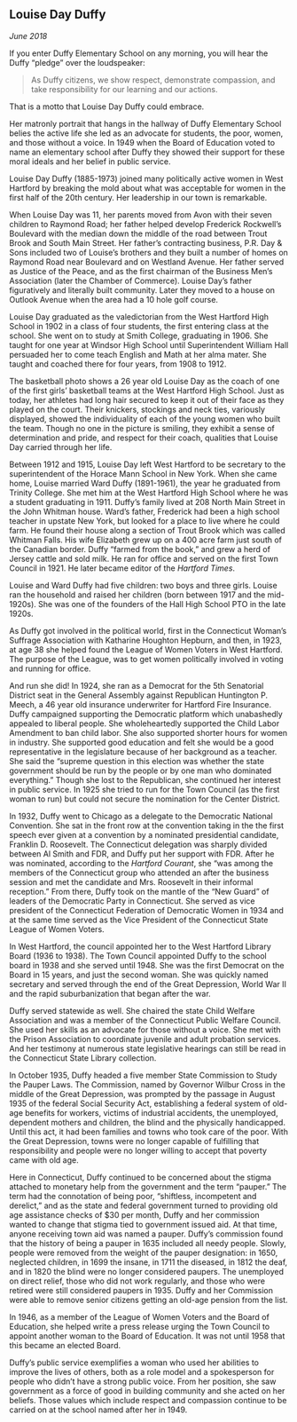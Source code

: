 ## Louise Day Duffy {-}

*June 2018*

If you enter Duffy Elementary School on any morning, you will hear the Duffy “pledge” over the loudspeaker:

> As Duffy citizens,
> we show respect,
> demonstrate compassion,
> and take responsibility for our learning and our actions.

That is a motto that Louise Day Duffy could embrace.

Her matronly portrait that hangs in the hallway of Duffy Elementary School belies the active life she led as an advocate for students, the poor, women, and those without a voice. In 1949 when the Board of Education voted to name an elementary school after Duffy they showed their support for these moral ideals and her belief in public service.

Louise Day Duffy (1885-1973) joined many politically active women in West Hartford by breaking the mold about what was acceptable for women in the first half of the 20th century. Her leadership in our town is remarkable.

When Louise Day was 11, her parents moved from Avon with their seven children to Raymond Road; her father helped develop Frederick Rockwell’s Boulevard with the median down the middle of the road between Trout Brook and South Main Street. Her father’s contracting business, P.R. Day & Sons included two of Louise’s brothers and they built a number of homes on Raymond Road near Boulevard and on Westland Avenue. Her father served as Justice of the Peace, and as the first chairman of the Business Men’s Association (later the Chamber of Commerce). Louise Day’s father figuratively and literally built community. Later they moved to a house on Outlook Avenue when the area had a 10 hole golf course.

Louise Day graduated as the valedictorian from the West Hartford High School in 1902 in a class of four students, the first entering class at the school. She went on to study at Smith College, graduating in 1906. She taught for one year at Windsor High School until Superintendent William Hall persuaded her to come teach English and Math at her alma mater. She taught and coached there for four years, from 1908 to 1912.

The basketball photo shows a 26 year old Louise Day as the coach of one of the first girls’ basketball teams at the West Hartford High School. Just as today, her athletes had long hair secured to keep it out of their face as they played on the court. Their knickers, stockings and neck ties, variously displayed, showed the individuality of each of the young women who built the team. Though no one in the picture is smiling, they exhibit a sense of determination and pride, and respect for their coach, qualities that Louise Day carried through her life.

Between 1912 and 1915, Louise Day left West Hartford to be secretary to the superintendent of the Horace Mann School in New York. When she came home, Louise married Ward Duffy (1891-1961), the year he graduated from Trinity College. She met him at the West Hartford High School where he was a student graduating in 1911. Duffy’s family lived at 208 North Main Street in the John Whitman house. Ward’s father, Frederick had been a high school teacher in upstate New York, but looked for a place to live where he could farm. He found their house along a section of Trout Brook which was called Whitman Falls. His wife Elizabeth grew up on a 400 acre farm just south of the Canadian border. Duffy “farmed from the book,” and grew a herd of Jersey cattle and sold milk. He ran for office and served on the first Town Council in 1921. He later became editor of the *Hartford Times*.

Louise and Ward Duffy had five children: two boys and three girls. Louise ran the household and raised her children (born between 1917 and the mid-1920s). She was one of the founders of the Hall High School PTO in the late 1920s.

As Duffy got involved in the political world, first in the Connecticut Woman’s Suffrage Association with Katharine Houghton Hepburn, and then, in 1923, at age 38 she helped found the League of Women Voters in West Hartford. The purpose of the League, was to get women politically involved in voting and running for office.

And run she did! In 1924, she ran as a Democrat for the 5th Senatorial District seat in the General Assembly against Republican Huntington P. Meech, a 46 year old insurance underwriter for Hartford Fire Insurance. Duffy campaigned supporting the Democratic platform which unabashedly appealed to liberal people. She wholeheartedly supported the Child Labor Amendment to ban child labor. She also supported shorter hours for women in industry. She supported good education and felt she would be a good representative in the legislature because of her background as a teacher. She said the “supreme question in this election was whether the state government should be run by the people or by one man who dominated everything.” Though she lost to the Republican, she continued her interest in public service. In 1925 she tried to run for the Town Council (as the first woman to run) but could not secure the nomination for the Center District.

In 1932, Duffy went to Chicago as a delegate to the Democratic National Convention. She sat in the front row at the convention taking in the the first speech ever given at a convention by a nominated presidential candidate, Franklin D. Roosevelt. The Connecticut delegation was sharply divided between Al Smith and FDR, and Duffy put her support with FDR. After he was nominated, according to the *Hartford Courant*, she “was among the members of the Connecticut group who attended an after the business session and met the candidate and Mrs. Roosevelt in their informal reception.” From there, Duffy took on the mantle of the “New Guard” of leaders of the Democratic Party in Connecticut. She served as vice president of the Connecticut Federation of Democratic Women in 1934 and at the same time served as the Vice President of the Connecticut State League of Women Voters.

In West Hartford, the council appointed her to the West Hartford Library Board (1936 to 1938). The Town Council appointed Duffy to the school board in 1938 and she served until 1948. She was the first Democrat on the Board in 15 years, and just the second woman. She was quickly named secretary and served through the end of the Great Depression, World War II and the rapid suburbanization that began after the war.

Duffy served statewide as well. She chaired the state Child Welfare Association and was a member of the Connecticut Public Welfare Council. She used her skills as an advocate for those without a voice. She met with the Prison Association to coordinate juvenile and adult probation services. And her testimony at numerous state legislative hearings can still be read in the Connecticut State Library collection.

In October 1935, Duffy headed a five member State Commission to Study the Pauper Laws. The Commission, named by Governor Wilbur Cross in the middle of the Great Depression, was prompted by the passage in August 1935 of the federal Social Security Act, establishing a federal system of old-age benefits for workers, victims of industrial accidents, the unemployed, dependent mothers and children, the blind and the physically handicapped. Until this act, it had been families and towns who took care of the poor. With the Great Depression, towns were no longer capable of fulfilling that responsibility and people were no longer willing to accept that poverty came with old age.

Here in Connecticut, Duffy continued to be concerned about the stigma attached to monetary help from the government and the term “pauper.” The term had the connotation of being poor, “shiftless, incompetent and derelict,” and as the state and federal government turned to providing old age assistance checks of $30 per month, Duffy and her commission wanted to change that stigma tied to government issued aid. At that time, anyone receiving town aid was named a pauper. Duffy’s commission found that the history of being a pauper in 1635 included all needy people. Slowly, people were removed from the weight of the pauper designation: in 1650, neglected children, in 1699 the insane, in 1711 the diseased, in 1812 the deaf, and in 1820 the blind were no longer considered paupers. The unemployed on direct relief, those who did not work regularly, and those who were retired were still considered paupers in 1935. Duffy and her Commission were able to remove senior citizens getting an old-age pension from the list.

In 1946, as a member of the League of Women Voters and the Board of Education, she helped write a press release urging the Town Council to appoint another woman to the Board of Education. It was not until 1958 that this became an elected Board.

Duffy’s public service exemplifies a woman who used her abilities to improve the lives of others, both as a role model and a spokesperson for people who didn’t have a strong public voice. From her position, she saw government as a force of good in building community and she acted on her beliefs. Those values which include respect and compassion continue to be carried on at the school named after her in 1949.

